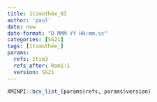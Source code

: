 ```yaml
---
title: 1timothée_03
author: 'paul'
date: now
date-format: "D MMM YY HH:mm.ss"
categories: [SG21]
tags: [1timothée_]
params:
  refs: 1tim3
  refs_after: Rom1:1
  version: SG21
---
```


```r
XMINPI::bcv_list_(params$refs, params$version)
```

